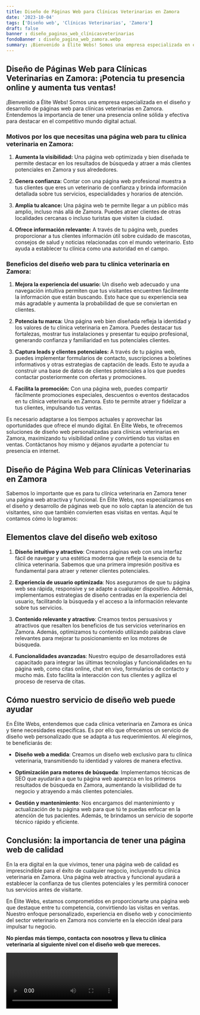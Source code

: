 ```yaml
---
title: Diseño de Páginas Web para Clínicas Veterinarias en Zamora
date: '2023-10-04'
tags: ['Diseño web', 'Clínicas Veterinarias', 'Zamora']
draft: false
banner : diseño_paginas_web_clínicasveterinarias
fondoBanner : diseño_pagina_web_zamora.webp
summary: ¡Bienvenido a Élite Webs! Somos una empresa especializada en el diseño y desarrollo de páginas web para clínicas veterinarias en Zamora. Entendemos la importancia de tener una presencia online sólida y efectiva para destacar en el competitivo mundo digital actual.
---
```


## Diseño de Páginas Web para Clínicas Veterinarias en Zamora: ¡Potencia tu presencia online y aumenta tus ventas!

¡Bienvenido a Élite Webs! Somos una empresa especializada en el diseño y desarrollo de páginas web para clínicas veterinarias en Zamora. Entendemos la importancia de tener una presencia online sólida y efectiva para destacar en el competitivo mundo digital actual.

### Motivos por los que necesitas una página web para tu clínica veterinaria en Zamora:

1. **Aumenta la visibilidad:** Una página web optimizada y bien diseñada te permite destacar en los resultados de búsqueda y atraer a más clientes potenciales en Zamora y sus alrededores.

2. **Genera confianza:** Contar con una página web profesional muestra a tus clientes que eres un veterinario de confianza y brinda información detallada sobre tus servicios, especialidades y horarios de atención.

3. **Amplía tu alcance:** Una página web te permite llegar a un público más amplio, incluso más allá de Zamora. Puedes atraer clientes de otras localidades cercanas o incluso turistas que visiten la ciudad.

4. **Ofrece información relevante:** A través de tu página web, puedes proporcionar a tus clientes información útil sobre cuidado de mascotas, consejos de salud y noticias relacionadas con el mundo veterinario. Esto ayuda a establecer tu clínica como una autoridad en el campo.

### Beneficios del diseño web para tu clínica veterinaria en Zamora:

1. **Mejora la experiencia del usuario:** Un diseño web adecuado y una navegación intuitiva permiten que tus visitantes encuentren fácilmente la información que están buscando. Esto hace que su experiencia sea más agradable y aumenta la probabilidad de que se conviertan en clientes.

2. **Potencia tu marca:** Una página web bien diseñada refleja la identidad y los valores de tu clínica veterinaria en Zamora. Puedes destacar tus fortalezas, mostrar tus instalaciones y presentar tu equipo profesional, generando confianza y familiaridad en tus potenciales clientes.

3. **Captura leads y clientes potenciales:** A través de tu página web, puedes implementar formularios de contacto, suscripciones a boletines informativos y otras estrategias de captación de leads. Esto te ayuda a construir una base de datos de clientes potenciales a los que puedes contactar posteriormente con ofertas y promociones.

4. **Facilita la promoción:** Con una página web, puedes compartir fácilmente promociones especiales, descuentos o eventos destacados en tu clínica veterinaria en Zamora. Esto te permite atraer y fidelizar a tus clientes, impulsando tus ventas.

Es necesario adaptarse a los tiempos actuales y aprovechar las oportunidades que ofrece el mundo digital. En Élite Webs, te ofrecemos soluciones de diseño web personalizadas para clínicas veterinarias en Zamora, maximizando tu visibilidad online y convirtiendo tus visitas en ventas. Contáctanos hoy mismo y déjanos ayudarte a potenciar tu presencia en internet.

<GifSeo />

<Cta />

## Diseño de Página Web para Clínicas Veterinarias en Zamora

Sabemos lo importante que es para tu clínica veterinaria en Zamora tener una página web atractiva y funcional. En Élite Webs, nos especializamos en el diseño y desarrollo de páginas web que no solo captan la atención de tus visitantes, sino que también convierten esas visitas en ventas. Aquí te contamos cómo lo logramos:

## Elementos clave del diseño web exitoso

1. **Diseño intuitivo y atractivo**: Creamos páginas web con una interfaz fácil de navegar y una estética moderna que refleje la esencia de tu clínica veterinaria. Sabemos que una primera impresión positiva es fundamental para atraer y retener clientes potenciales.

2. **Experiencia de usuario optimizada**: Nos aseguramos de que tu página web sea rápida, responsive y se adapte a cualquier dispositivo. Además, implementamos estrategias de diseño centradas en la experiencia del usuario, facilitando la búsqueda y el acceso a la información relevante sobre tus servicios.

3. **Contenido relevante y atractivo**: Creamos textos persuasivos y atractivos que resalten los beneficios de tus servicios veterinarios en Zamora. Además, optimizamos tu contenido utilizando palabras clave relevantes para mejorar tu posicionamiento en los motores de búsqueda.

4. **Funcionalidades avanzadas**: Nuestro equipo de desarrolladores está capacitado para integrar las últimas tecnologías y funcionalidades en tu página web, como citas online, chat en vivo, formularios de contacto y mucho más. Esto facilita la interacción con tus clientes y agiliza el proceso de reserva de citas.

## Cómo nuestro servicio de diseño web puede ayudar

En Élite Webs, entendemos que cada clínica veterinaria en Zamora es única y tiene necesidades específicas. Es por ello que ofrecemos un servicio de diseño web personalizado que se adapta a tus requerimientos. Al elegirnos, te beneficiarás de:

- **Diseño web a medida**: Creamos un diseño web exclusivo para tu clínica veterinaria, transmitiendo tu identidad y valores de manera efectiva.

- **Optimización para motores de búsqueda**: Implementamos técnicas de SEO que ayudarán a que tu página web aparezca en los primeros resultados de búsqueda en Zamora, aumentando la visibilidad de tu negocio y atrayendo a más clientes potenciales.

- **Gestión y mantenimiento**: Nos encargamos del mantenimiento y actualización de tu página web para que tú te puedas enfocar en la atención de tus pacientes. Además, te brindamos un servicio de soporte técnico rápido y eficiente.

## Conclusión: la importancia de tener una página web de calidad

En la era digital en la que vivimos, tener una página web de calidad es imprescindible para el éxito de cualquier negocio, incluyendo tu clínica veterinaria en Zamora. Una página web atractiva y funcional ayudará a establecer la confianza de tus clientes potenciales y les permitirá conocer tus servicios antes de visitarte.

En Élite Webs, estamos comprometidos en proporcionarte una página web que destaque entre tu competencia, convirtiendo las visitas en ventas. Nuestro enfoque personalizado, experiencia en diseño web y conocimiento del sector veterinario en Zamora nos convierte en la elección ideal para impulsar tu negocio.

**No pierdas más tiempo, contacta con nosotros y lleva tu clínica veterinaria al siguiente nivel con el diseño web que mereces.**

<Video />

<CtaBot job='Clínicas Veterinarias' city='Zamora'/>

<Gmaps query='Zamora+españa+maps' />